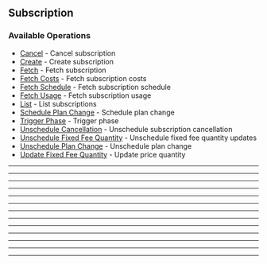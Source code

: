 
## Subscription

### Available Operations

* [Cancel](/subscription/cancel) - Cancel subscription
* [Create](/subscription/create) - Create subscription
* [Fetch](/subscription/fetch) - Fetch subscription
* [Fetch Costs](/subscription/fetch_costs) - Fetch subscription costs
* [Fetch Schedule](/subscription/fetch_schedule) - Fetch subscription schedule
* [Fetch Usage](/subscription/fetch_usage) - Fetch subscription usage
* [List](/subscription/list) - List subscriptions
* [Schedule Plan Change](/subscription/schedule_plan_change) - Schedule plan change
* [Trigger Phase](/subscription/trigger_phase) - Trigger phase
* [Unschedule Cancellation](/subscription/unschedule_cancellation) - Unschedule subscription cancellation
* [Unschedule Fixed Fee Quantity](/subscription/unschedule_fixed_fee_quantity) - Unschedule fixed fee quantity updates
* [Unschedule Plan Change](/subscription/unschedule_plan_change) - Unschedule plan change
* [Update Fixed Fee Quantity](/subscription/update_fixed_fee_quantity) - Update price quantity

---
<Cancel />

---
<Create />

---
<Fetch />

---
<FetchCosts />

---
<FetchSchedule />

---
<FetchUsage />

---
<List />

---
<SchedulePlanChange />

---
<TriggerPhase />

---
<UnscheduleCancellation />

---
<UnscheduleFixedFeeQuantity />

---
<UnschedulePlanChange />

---
<UpdateFixedFeeQuantity />
